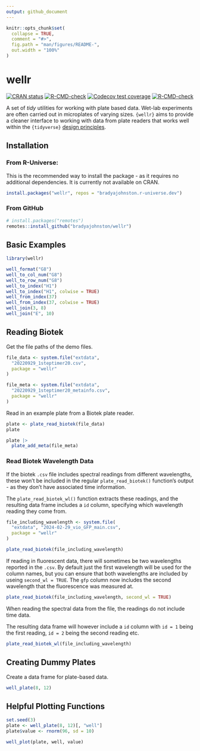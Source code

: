 ```yaml
---
output: github_document
---
```


<!-- README.md is generated from README.Rmd. Please edit that file -->

```r
knitr::opts_chunk$set(
  collapse = TRUE,
  comment = "#>",
  fig.path = "man/figures/README-",
  out.width = "100%"
)
```

# wellr

<!-- badges: start -->

[![CRAN status](https://www.r-pkg.org/badges/version/wellr)](https://CRAN.R-project.org/package=wellr) [![R-CMD-check](https://github.com/bradyajohnston/wellr/workflows/R-CMD-check/badge.svg)](https://github.com/bradyajohnston/wellr/actions) [![Codecov test coverage](https://codecov.io/gh/bradyajohnston/wellr/branch/master/graph/badge.svg)](https://app.codecov.io/gh/bradyajohnston/wellr?branch=master)
[![R-CMD-check](https://github.com/BradyAJohnston/wellr/actions/workflows/R-CMD-check.yaml/badge.svg)](https://github.com/BradyAJohnston/wellr/actions/workflows/R-CMD-check.yaml)
<!-- badges: end -->

A set of _tidy_ utilities for working with plate based data. Wet-lab experiments are often carried out in microplates of varying sizes. `{wellr}` aims to provide a cleaner interface to working with data from plate readers that works well within the `{tidyverse}` [design principles](https://design.tidyverse.org/unifying.html).


## Installation

<!-- You can install the released version of wellr from [CRAN](https://CRAN.R-project.org) with: -->

### From R-Universe:
This is the recommended way to install the package - as it requires no additional dependencies. It is currently not available on CRAN.
``` r
install.packages("wellr", repos = "bradyajohnston.r-universe.dev")
```

### From GitHub
``` r
# install.packages("remotes")
remotes::install_github("bradyajohnston/wellr")
```


## Basic Examples

```r
library(wellr)

well_format("G8")
well_to_col_num("G8")
well_to_row_num("G8")
well_to_index("H1")
well_to_index("H1", colwise = TRUE)
well_from_index(37)
well_from_index(37, colwise = TRUE)
well_join(3, 8)
well_join("E", 10)
```

## Reading Biotek

Get the file paths of the demo files.

```r
file_data <- system.file("extdata",
  "20220929_1steptimer20.csv",
  package = "wellr"
)

file_meta <- system.file("extdata",
  "20220929_1steptimer20_metainfo.csv",
  package = "wellr"
)
```

Read in an example plate from a Biotek plate reader.

```r
plate <- plate_read_biotek(file_data)
plate
```

```r
plate |>
  plate_add_meta(file_meta)
```

### Read Biotek Wavelength Data

If the biotek `.csv` file includes spectral readings from different wavelengths, these won't be included in the regular `plate_read_biotek()` function's output - as they don't have associated time information. 

The `plate_read_biotek_wl()` function extracts these readings, and the resulting data frame includes a `id` column, specifying which wavelength reading they come from.

```r
file_including_wavelength <- system.file(
  "extdata", "2024-02-29_vio_GFP_main.csv",
  package = "wellr"
)

plate_read_biotek(file_including_wavelength)

```
If reading in fluorescent data, there will sometimes be two wavelengths reported in the `.csv`. By default just the first wavelength will be used for the column names, but you can ensure that both wavelengths are included by useing `second_wl = TRUE`. The `gfp` column now includes the second wavelength that the fluorescence was measured at.
```r
plate_read_biotek(file_including_wavelength, second_wl = TRUE)
```

When reading the spectral data from the file, the readings do not include time data.

The resulting data frame will however include a `id` column with `id = 1` being the first reading, `id = 2` being the second reading etc.
```r
plate_read_biotek_wl(file_including_wavelength)
```


## Creating Dummy Plates

Create a data frame for plate-based data.

```r
well_plate(8, 12)
```

## Helpful Plotting Functions

```r
set.seed(3)
plate <- well_plate(8, 12)[, "well"]
plate$value <- rnorm(96, sd = 10)

well_plot(plate, well, value)
```
